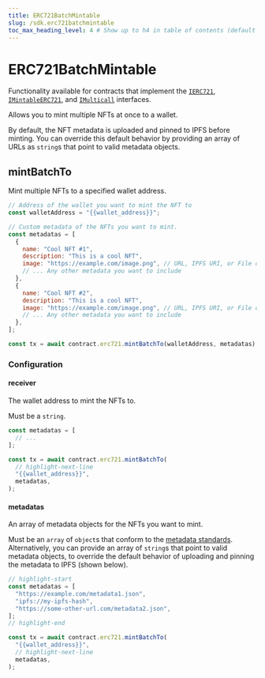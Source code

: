 ```yaml
---
title: ERC721BatchMintable
slug: /sdk.erc721batchmintable
toc_max_heading_level: 4 # Show up to h4 in table of contents (default is up to h3)
---
```


# ERC721BatchMintable

Functionality available for contracts that implement the
[`IERC721`](/contracts/IERC721),
[`IMintableERC721`](/contracts/IMintableERC721), and
[`IMulticall`](/contracts/IMulticall)
interfaces.

Allows you to mint multiple NFTs at once to a wallet.

By default, the NFT metadata is uploaded and pinned to IPFS before minting. You can override this default behavior by providing an array of URLs as `string`s
that point to valid metadata objects.

## mintBatchTo

Mint multiple NFTs to a specified wallet address.

```javascript
// Address of the wallet you want to mint the NFT to
const walletAddress = "{{wallet_address}}";

// Custom metadata of the NFTs you want to mint.
const metadatas = [
  {
    name: "Cool NFT #1",
    description: "This is a cool NFT",
    image: "https://example.com/image.png", // URL, IPFS URI, or File object
    // ... Any other metadata you want to include
  },
  {
    name: "Cool NFT #2",
    description: "This is a cool NFT",
    image: "https://example.com/image.png", // URL, IPFS URI, or File object
    // ... Any other metadata you want to include
  },
];

const tx = await contract.erc721.mintBatchTo(walletAddress, metadatas);
```

### Configuration

#### receiver

The wallet address to mint the NFTs to.

Must be a `string`.

```javascript
const metadatas = [
  // ...
];

const tx = await contract.erc721.mintBatchTo(
  // highlight-next-line
  "{{wallet_address}}",
  metadatas,
);
```

#### metadatas

An array of metadata objects for the NFTs you want to mint.

Must be an `array` of `object`s that conform to the [metadata standards](https://docs.opensea.io/docs/metadata-standards#metadata-structure).
Alternatively, you can provide an array of `string`s that point to valid metadata objects,
to override the default behavior of uploading and pinning the metadata to IPFS (shown below).

```javascript
// highlight-start
const metadatas = [
  "https://example.com/metadata1.json",
  "ipfs://my-ipfs-hash",
  "https://some-other-url.com/metadata2.json",
];
// highlight-end

const tx = await contract.erc721.mintBatchTo(
  "{{wallet_address}}",
  // highlight-next-line
  metadatas,
);
```
